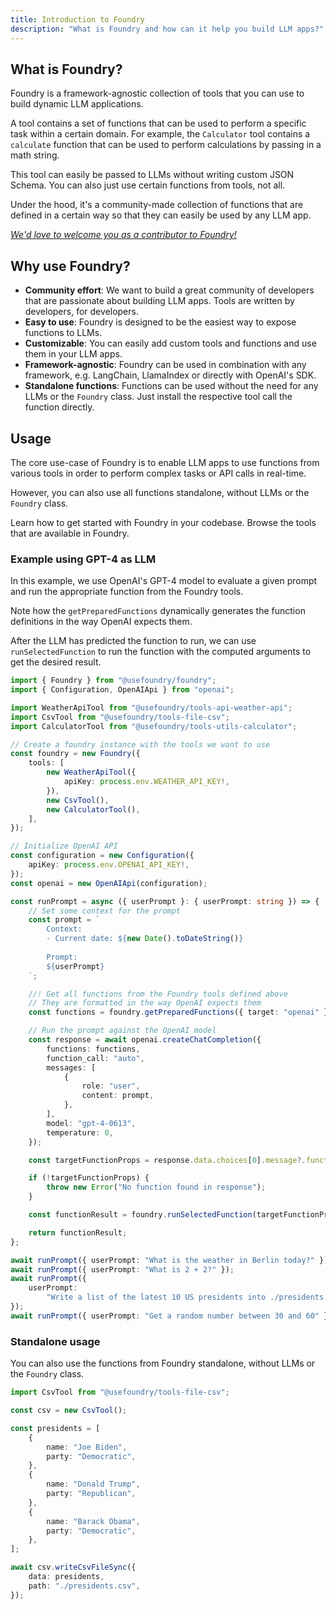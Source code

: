 ```yaml
---
title: Introduction to Foundry
description: "What is Foundry and how can it help you build LLM apps?"
---
```


## What is Foundry?

Foundry is a framework-agnostic collection of tools that you can use to build dynamic LLM applications.

A tool contains a set of functions that can be used to perform a specific task within a certain domain. For example, the `Calculator` tool contains a `calculate` function that can be used to perform calculations by passing in a math string.

This tool can easily be passed to LLMs without writing custom JSON Schema. You can also just use certain functions from tools, not all.

Under the hood, it's a community-made collection of functions that are defined in a certain way so that they can easily be used by any LLM app.

[_We'd love to welcome you as a contributor to Foundry!_](./contributing)

## Why use Foundry?

-   **Community effort**: We want to build a great community of developers that are passionate about building LLM apps. Tools are written by developers, for developers.
-   **Easy to use**: Foundry is designed to be the easiest way to expose functions to LLMs.
-   **Customizable**: You can easily add custom tools and functions and use them in your LLM apps.
-   **Framework-agnostic**: Foundry can be used in combination with any framework, e.g. LangChain, LlamaIndex or directly with OpenAI's SDK.
-   **Standalone functions**: Functions can be used without the need for any LLMs or the `Foundry` class. Just install the respective tool call the function directly.

## Usage

The core use-case of Foundry is to enable LLM apps to use functions from various tools in order to perform complex tasks or API calls in real-time.

However, you can also use all functions standalone, without LLMs or the `Foundry` class.

<CardGroup cols={2}>
    <Card title="Quickstart" icon="play" href="./quickstart">
        Learn how to get started with Foundry in your codebase.
    </Card>
    <Card title="Tools" icon="toolbox" href="/tools">
        Browse the tools that are available in Foundry.
    </Card>
</CardGroup>

### Example using GPT-4 as LLM

In this example, we use OpenAI's GPT-4 model to evaluate a given prompt and run the appropriate function from the Foundry tools.

Note how the `getPreparedFunctions` dynamically generates the function definitions in the way OpenAI expects them.

After the LLM has predicted the function to run, we can use `runSelectedFunction` to run the function with the computed arguments to get the desired result.

```typescript openai.ts
import { Foundry } from "@usefoundry/foundry";
import { Configuration, OpenAIApi } from "openai";

import WeatherApiTool from "@usefoundry/tools-api-weather-api";
import CsvTool from "@usefoundry/tools-file-csv";
import CalculatorTool from "@usefoundry/tools-utils-calculator";

// Create a foundry instance with the tools we want to use
const foundry = new Foundry({
    tools: [
        new WeatherApiTool({
            apiKey: process.env.WEATHER_API_KEY!,
        }),
        new CsvTool(),
        new CalculatorTool(),
    ],
});

// Initialize OpenAI API
const configuration = new Configuration({
    apiKey: process.env.OPENAI_API_KEY!,
});
const openai = new OpenAIApi(configuration);

const runPrompt = async ({ userPrompt }: { userPrompt: string }) => {
    // Set some context for the prompt
    const prompt = `
        Context:
        - Current date: ${new Date().toDateString()}
        
        Prompt:
        ${userPrompt}
    `;

    //! Get all functions from the Foundry tools defined above
    // They are formatted in the way OpenAI expects them
    const functions = foundry.getPreparedFunctions({ target: "openai" });

    // Run the prompt against the OpenAI model
    const response = await openai.createChatCompletion({
        functions: functions,
        function_call: "auto",
        messages: [
            {
                role: "user",
                content: prompt,
            },
        ],
        model: "gpt-4-0613",
        temperature: 0,
    });

    const targetFunctionProps = response.data.choices[0].message?.function_call;

    if (!targetFunctionProps) {
        throw new Error("No function found in response");
    }

    const functionResult = foundry.runSelectedFunction(targetFunctionProps);

    return functionResult;
};

await runPrompt({ userPrompt: "What is the weather in Berlin today?" });
await runPrompt({ userPrompt: "What is 2 + 2?" });
await runPrompt({
    userPrompt:
        "Write a list of the latest 10 US presidents into ./presidents.csv",
});
await runPrompt({ userPrompt: "Get a random number between 30 and 60" });
```

### Standalone usage

You can also use the functions from Foundry standalone, without LLMs or the `Foundry` class.

```typescript standalone.ts
import CsvTool from "@usefoundry/tools-file-csv";

const csv = new CsvTool();

const presidents = [
    {
        name: "Joe Biden",
        party: "Democratic",
    },
    {
        name: "Donald Trump",
        party: "Republican",
    },
    {
        name: "Barack Obama",
        party: "Democratic",
    },
];

await csv.writeCsvFileSync({
    data: presidents,
    path: "./presidents.csv",
});
```
